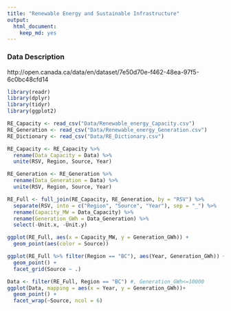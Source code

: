 ```yaml
---
title: "Renewable Energy and Sustainable Infrastructure"
output:
  html_document:
    keep_md: yes
---
```

### Data Description
http://open.canada.ca/data/en/dataset/7e50d70e-f462-48ea-97f5-6c0bc48cfd14 

```r
library(readr)
library(dplyr)
library(tidyr)
library(ggplot2)

RE_Capacity <- read_csv("Data/Renewable_energy_Capacity.csv")
RE_Generation <- read_csv("Data/Renewable_energy_Generation.csv")
RE_Dictionary <- read_csv("Data/RE_Dictionary.csv")

RE_Capacity <- RE_Capacity %>%
  rename(Data_Capacity = Data) %>%
  unite(RSV, Region, Source, Year)

RE_Generation <- RE_Generation %>%
  rename(Data_Generation = Data) %>%
  unite(RSV, Region, Source, Year)

RE_Full <- full_join(RE_Capacity, RE_Generation, by = "RSV") %>%
  separate(RSV, into = c("Region", "Source", "Year"), sep = "_") %>%
  rename(Capacity_MW = Data_Capacity) %>%
  rename(Generation_GWh = Data_Generation) %>%
  select(-Unit.x, -Unit.y)

ggplot(RE_Full, aes(x = Capacity_MW, y = Generation_GWh)) +
  geom_point(aes(color = Source))

ggplot(RE_Full %>% filter(Region == "BC"), aes(Year, Generation_GWh)) +
  geom_point() +
  facet_grid(Source ~ .)

Data <- filter(RE_Full, Region == "BC") #, Generation_GWh<=10000
ggplot(Data, mapping = aes(x = Year, y = Generation_GWh))+
  geom_point() +
  facet_wrap(~Source, ncol = 6)
```

